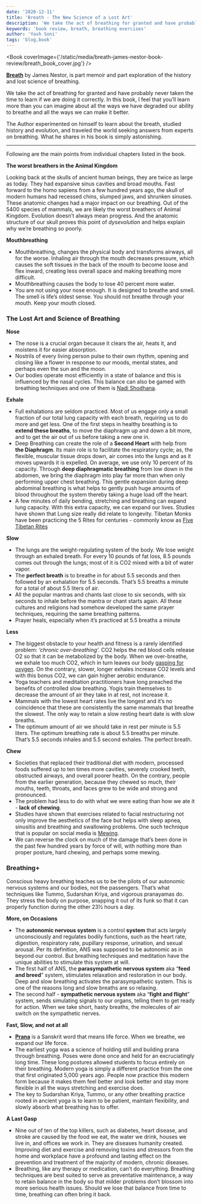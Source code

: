 ```yaml
---
date: '2020-12-11'
title: 'Breath - The New Science of a Lost Art'
description: 'We take the act of breathing for granted and have probably never taken the time to learn if we are doing it correctly.'
keywords: 'book review, breath, breathing exercises'
author: 'Yash Soni'
tags: 'blog,book'
---
```


<Book coverImage={'/static/media/breath-james-nestor-book-review/breath_book_cover.jpg'} />

[**Breath**](https://www.mrjamesnestor.com/breath) by James Nestor, is part memoir and part exploration of the history and lost science of breathing.

We take the act of breathing for granted and have probably never taken the time to learn if we are doing it correctly. In this book, I feel that you’ll learn more than you can imagine about all the ways we have degraded our ability to breathe and all the ways we can make it better.

The Author experimented on himself to learn about the breath, studied history and evolution, and traveled the world seeking answers from experts on breathing. What he shares in his book is simply astonishing.

---

Following are the main points from individual chapters listed in the book.

**The worst breathers in the Animal Kingdom**

Looking back at the skulls of ancient human beings, they are twice as large as today. They had expansive sinus cavities and broad mouths. Fast forward to the homo sapiens from a few hundred years ago, the skull of modern humans had recessed chins, slumped jaws, and shrunken sinuses. These anatomic changes had a major impact on our breathing. Out of the 5400 species of mammals, we are likely the worst breathers of Animal Kingdom.
Evolution doesn’t always mean progress. And the anatomic structure of our skull proves this point of _dysevolution_ and helps explain why we’re breathing so poorly.

**Mouthbreathing**

- Mouthbreathing, changes the physical body and transforms airways, all for the worse. Inhaling air through the mouth decreases pressure, which causes the soft tissues in the back of the mouth to become loose and flex inward, creating less overall space and making breathing more difficult.
- Mouthbreathing causes the body to lose 40 percent more water.
- You are not using your nose enough. It is designed to breathe and smell. The smell is life’s oldest sense. You should not breathe through your mouth. Keep your mouth closed.

### The Lost Art and Science of Breathing

**Nose**

- The nose is a crucial organ because it clears the air, heats it, and moistens it for easier absorption.
- Nostrils of every living person pulse to their own rhythm, opening and closing like a flower in response to our moods, mental states, and perhaps even the sun and the moon.
- Our bodies operate most efficiently in a state of balance and this is influenced by the nasal cycles. This balance can also be gamed with breathing techniques and one of them is [Nadi Shodhana](https://www.artofliving.org/in-en/yoga/breathing-techniques/alternate-nostril-breathing-nadi-shodhan).

**Exhale**

- Full exhalations are seldom practiced. Most of us engage only a small fraction of our total lung capacity with each breath, requiring us to do more and get less. One of the first steps in healthy breathing is to **extend these breaths**, to move the diaphragm up and down a bit more, and to get the air out of us before taking a new one in.
- Deep Breathing can create the role of a **Second Heart** with help from **the Diaphragm**. Its main role is to facilitate the respiratory cycle; as, the flexible, muscular tissue drops down, air comes into the lungs and as it moves upwards it is expelled. On average, we use only 10 percent of its capacity. Through **deep diaphragmatic breathing** from low down in the abdomen, we bring the diaphragm into play far more than when only performing upper chest breathing. This gentle expansion during deep abdominal breathing is what helps to gently push huge amounts of blood throughout the system thereby taking a huge load off the heart.
- A few minutes of daily bending, stretching and breathing can expand lung capacity. With this extra capacity, we can expand our lives. Studies have shown that Lung size really did relate to longevity. Tibetan Monks have been practicing the 5 Rites for centuries - commonly know as [Five Tibetan Rites](https://www.healthline.com/health/5-tibetan-rites)

**Slow**

- The lungs are the weight-regulating system of the body. We lose weight through an exhaled breath. For every 10 pounds of fat loss, 8.5 pounds comes out through the lungs; most of it is CO2 mixed with a bit of water vapor.
- The **perfect breath** is to breathe in for about 5.5 seconds and then followed by an exhalation for 5.5 seconds. That’s 5.5 breaths a minute for a total of about 5.5 liters of air.
- All the popular mantras and chants last close to six seconds, with six seconds to inhale before the mantra or chant starts again. All these cultures and religions had somehow developed the same prayer techniques, requiring the same breathing patterns.
- Prayer heals, especially when it’s practiced at 5.5 breaths a minute

**Less**

- The biggest obstacle to your health and fitness is a rarely identified problem: _‘chronic over-breathing’._ CO2 helps the red blood cells release O2 so that it can be metabolized by the body. When we over-breathe, we exhale too much CO2, which in turn leaves our body [gasping for oxygen](https://www.washingtonpost.com/national/health-science/breathing-less-breathing-better/2015/09/21/6af4e27e-5cb0-11e5-9757-e49273f05f65_story.html). On the contrary, slower, longer exhales increase CO2 levels and with this bonus CO2, we can gain higher aerobic endurance.
- Yoga teachers and meditation practitioners have long preached the benefits of controlled slow breathing. Yogis train themselves to decrease the amount of air they take in at rest, not increase it.
- Mammals with the lowest heart rates live the longest and it’s no coincidence that these are consistently the same mammals that breathe the slowest. The only way to retain a slow resting heart date is with slow breaths.
- The optimum amount of air we should take in rest per minute is 5.5 liters. The optimum breathing rate is about 5.5 breaths per minute. That’s 5.5 seconds inhales and 5.5 second exhales. The perfect breath.

**Chew**

- Societies that replaced their traditional diet with modern, processed foods suffered up to ten times more cavities, severely crooked teeth, obstructed airways, and overall poorer health. On the contrary, people from the earlier generation, because they chewed so much, their mouths, teeth, throats, and faces grew to be wide and strong and pronounced.
- The problem had less to do with what we were eating than how we ate it - **lack of chewing**.
- Studies have shown that exercises related to facial restructuring not only improve the aesthetics of the face but helps with sleep apnea, sinusitis and breathing and swallowing problems. One such technique that is popular on social media is [Mewing](https://www.healthline.com/health/mewing).
- We can reverse the clock on much of the damage that’s been done in the past few hundred years by force of will, with nothing more than proper posture, hard chewing, and perhaps some mewing.

### Breathing+

Conscious heavy breathing teaches us to be the pilots of our autonomic nervous systems and our bodies, not the passengers. That’s what techniques like Tummo, Sudarshan Kriya, and vigorous pranayamas do. They stress the body on purpose, snapping it out of its funk so that it can properly function during the other 23½ hours a day.

**More, on Occasions**

- The **autonomic nervous system** is a control **system** that acts largely unconsciously and regulates bodily functions, such as the heart rate, digestion, respiratory rate, pupillary response, urination, and sexual arousal. Per its definition, ANS was supposed to be autonomic as in beyond our control. But breathing techniques and meditation have the unique abilities to stimulate this system at will.
- The first half of ANS, the **parasympathetic nervous system** aka “**feed and breed**” system, stimulates relaxation and restoration in our body. Deep and slow breathing activates the parasympathetic system. This is one of the reasons long and slow breaths are so relaxing.
- The second half - **sympathetic nervous system** aka “**fight and flight**” system, sends simulating signals to our organs, telling them to get ready for action. When we take short, hasty breaths, the molecules of air switch on the sympathetic nerves.

**Fast, Slow, and not at all**

- [**Prana**](https://www.ananda.org/yogapedia/prana/) is a Sanskrit word that means life force. When we breathe, we expand our life force.
- The earliest yoga was a science of holding still and building prana through breathing. Poses were done once and held for an excruciatingly long time. These long postures allowed students to focus entirely on their breathing. Modern yoga is simply a different practice from the one that first originated 5,000 years ago. People now practice this modern form because it makes them feel better and look better and stay more flexible in all the ways stretching and exercise does.
- The key to Sudarshan Kriya, Tummo, or any other breathing practice rooted in ancient yoga is to learn to be patient, maintain flexibility, and slowly absorb what breathing has to offer.

**A Last Gasp**

- Nine out of ten of the top killers, such as diabetes, heart disease, and stroke are caused by the food we eat, the water we drink, houses we live in, and offices we work in. They are diseases humanity created. Improving diet and exercise and removing toxins and stressors from the home and workplace have a profound and lasting effect on the prevention and treatment of the majority of modern, chronic diseases.
- Breathing, like any therapy or medication, can’t do everything. Breathing techniques are best suited to serve as preventative maintenance, a way to retain balance in the body so that milder problems don’t blossom into more serious health issues. Should we lose that balance from time to time, breathing can often bring it back.
